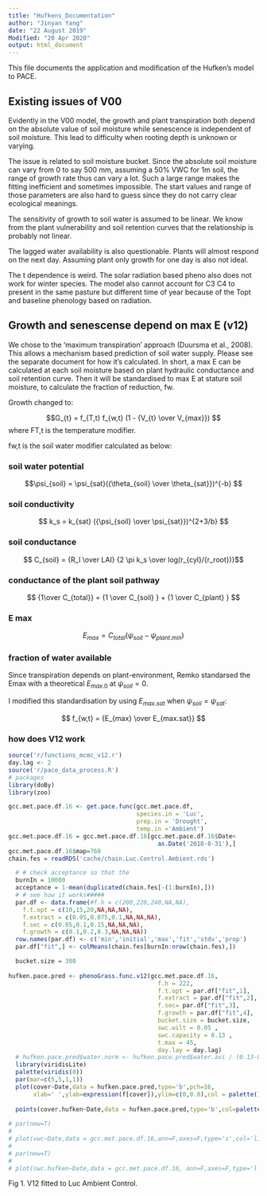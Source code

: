 ```yaml
---
title: "Hufkens_Documentation"
author: "Jinyan Yang"
date: "22 August 2019"
Modified: "20 Apr 2020"
output: html_document
---
```


This file documents the application and modification of the Hufken's model to PACE.

## Existing issues of V00
Evidently in the V00 model, the growth and plant transpiration both depend on the absolute value of soil moisture while senescence is independent of soil moisture. This lead to difficulty when rooting depth is unknown or varying. 

The issue is related to soil moisture bucket. Since the absolute soil moisture can vary from 0 to say 500 mm, assuming a 50% VWC for 1m soil, the range of growth rate thus can vary a lot. Such a large range makes the fitting inefficient and sometimes impossible. The start values and range of those parameters are also hard to guess since they do not carry clear ecological meanings. 

The sensitivity of growth to soil water is assumed to be linear. We know from the plant vulnerability and soil retention curves that the relationship is probably not linear. 

The lagged water availability is also questionable. Plants will almost respond on the next day. Assuming plant only growth for one day is also not ideal. 

The t dependence is weird. The solar radiation based pheno also does not work for winter species. The model also cannot account for C3 C4 to present in the same pasture but different time of year because of the Topt and baseline phenology based on radiation. 

## Growth and senescense depend on max E (v12)

We chose to the ‘maximum transpiration’ approach (Duursma et al., 2008). This allows a mechanism based prediction of soil water supply. Please see the separate document for how it’s calculated. In short, a max E can be calculated at each soil moisture based on plant hydraulic conductance and soil retention curve. Then it will be standardised to max E at stature soil moisture, to calculate the fraction of reduction, fw.

Growth changed to: 

$$G_{t} = f_{T,t} f_{w,t}  (1 - {V_{t} \over V_{max}}) $$
where FT,t is the temperature modifier.  

fw,t is the soil water modifier calculated as below:

### soil water potential 
$$\psi_{soil} = \psi_{sat}({\theta_{soil} \over \theta_{sat}})^{-b} $$

### soil conductivity
$$ k_s = k_{sat} ({\psi_{soil} \over \psi_{sat}})^{2+3/b} $$

### soil conductance
$$ C_{soil} = {R_l \over LAI} {2 \pi k_s \over log(r_{cyl}/{r_root})}$$

### conductance of the plant soil pathway

$$ {1\over C_{total}} = {1 \over C_{soil} } + {1 \over C_{plant} } $$

### E max
$$ E_{max} = C_{total} (\psi_{soil} - \psi_{plant.min}) $$

### fraction of water available
Since transpiration depends on plant-environment, Remko standarsed the Emax with a theoretical $E_{max.0}$ at $\psi_{soil} = 0$. 

I modified this standardisation by using $E_{max.sat}$ when $\psi_{soil} = \psi_{sat}$:

$$ f_{w,t} = {E_{max} \over E_{max.sat}} $$


### how does V12 work 
```r
source('r/functions_mcmc_v12.r')
day.lag <- 2
source('r/pace_data_process.R')
# packages
library(doBy)
library(zoo)

gcc.met.pace.df.16 <- get.pace.func(gcc.met.pace.df,
                                    species.in = 'Luc',
                                    prep.in = 'Drought',
                                    temp.in ='Ambient')
gcc.met.pace.df.16 = gcc.met.pace.df.16[gcc.met.pace.df.16$Date<
                                          as.Date('2018-8-31'),]
gcc.met.pace.df.16$map=760
chain.fes = readRDS('cache/chain.Luc.Control.Ambient.rds')

  # # check acceptance so that the 
  burnIn = 10000
  acceptance = 1-mean(duplicated(chain.fes[-(1:burnIn),])) 
  # # see how it works#####
  par.df <- data.frame(#f.h = c(200,220,240,NA,NA),
    f.t.opt = c(10,15,20,NA,NA,NA),
    f.extract = c(0.05,0.075,0.1,NA,NA,NA),
    f.sec = c(0.05,0.1,0.15,NA,NA,NA),
    f.growth = c(0.1,0.2,0.3,NA,NA,NA))
  row.names(par.df) <- c('min','initial','max','fit','stdv','prop')
  par.df["fit",] <- colMeans(chain.fes[burnIn:nrow(chain.fes),])

  bucket.size = 300
  
hufken.pace.pred <- phenoGrass.func.v12(gcc.met.pace.df.16,
                                          f.h = 222,
                                          f.t.opt = par.df["fit",1],
                                          f.extract = par.df["fit",2],
                                          f.sec= par.df["fit",3],
                                          f.growth = par.df["fit",4],
                                          bucket.size = bucket.size,
                                          swc.wilt = 0.05 ,
                                          swc.capacity = 0.13 ,
                                          t.max = 45,
                                          day.lay = day.lag)
  # hufken.pace.pred$water.norm <- hufken.pace.pred$water.avi / (0.13-0.05)/300
  library(viridisLite)
  palette(viridis(8))
  par(mar=c(5,5,1,1))
  plot(cover~Date,data = hufken.pace.pred,type='b',pch=16,
       xlab=' ',ylab=expression(f[cover]),ylim=c(0,0.8),col = palette()[6])
  
  points(cover.hufken~Date,data = hufken.pace.pred,type='b',col=palette()[8],pch=16)
  
# par(new=T)
# 
# plot(vwc~Date,data = gcc.met.pace.df.16,ann=F,axes=F,type='s',col='lightskyblue')
# 
# par(new=T)
# 
# plot(swc.hufken~Date,data = gcc.met.pace.df.16, ann=F,axes=F,type='l',col='lightskyblue',lty='dashed')
```

Fig 1. V12 fitted to Luc Ambient Control. 

